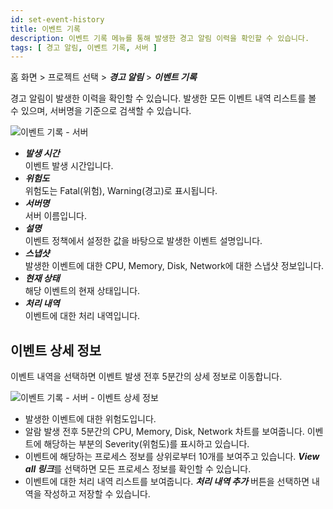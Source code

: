 ```yaml
---
id: set-event-history
title: 이벤트 기록
description: 이벤트 기록 메뉴를 통해 발생한 경고 알림 이력을 확인할 수 있습니다.
tags: [ 경고 알림, 이벤트 기록, 서버 ]
---
```

<!-- 내용 확인 필요 -->
<!-- 특히 이벤트 상세 정보 탭 -->

홈 화면 > 프로젝트 선택 > ***경고 알림*** > ***이벤트 기록***

경고 알림이 발생한 이력을 확인할 수 있습니다. 발생한 모든 이벤트 내역 리스트를 볼 수 있으며, 서버명을 기준으로 검색할 수 있습니다.

![이벤트 기록 - 서버](https://img.whatap.io/media/images/server_event_list_iddZR2Z.png)

* ***발생 시간***  
    이벤트 발생 시간입니다.
* ***위험도***  
    위험도는 <span class='vslow'>Fatal</span>(위험), <span class='slow'>Warning</span>(경고)로 표시됩니다.
* ***서버명***  
    서버 이름입니다. 
* ***설명***  
    이벤트 정책에서 설정한 값을 바탕으로 발생한 이벤트 설명입니다.
* ***스냅샷***  
    발생한 이벤트에 대한 CPU, Memory, Disk, Network에 대한 스냅샷 정보입니다.      
* ***현재 상태***  
    해당 이벤트의 현재 상태입니다.
* ***처리 내역***  
    이벤트에 대한 처리 내역입니다.   

## 이벤트 상세 정보  

이벤트 내역을 선택하면 이벤트 발생 전후 5분간의 상세 정보로 이동합니다.

![이벤트 기록 - 서버 - 이벤트 상세 정보](https://img.whatap.io/media/images/Screenshot_2021-03-17_Server_Monitoring.png)

* 발생한 이벤트에 대한 위험도입니다.
* 알람 발생 전후 5분간의 CPU, Memory, Disk, Network 차트를 보여줍니다. 이벤트에 해당하는 부분의 Severity(위험도)를 표시하고 있습니다.
* 이벤트에 해당하는 프로세스 정보를 상위로부터 10개를 보여주고 있습니다. ***View all 링크***를 선택하면 모든 프로세스 정보를 확인할 수 있습니다.
* 이벤트에 대한 처리 내역 리스트를 보여줍니다. ***처리 내역 추가*** 버튼을 선택하면 내역을 작성하고 저장할 수 있습니다.